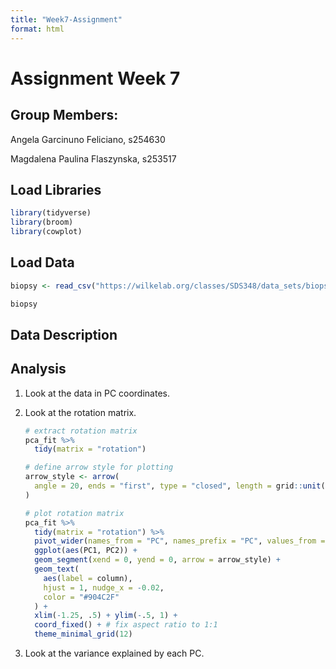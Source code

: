 ```yaml
---
title: "Week7-Assignment"
format: html
---
```


# Assignment Week 7

## Group Members:

Angela Garcinuno Feliciano, s254630

Magdalena Paulina Flaszynska, s253517

## Load Libraries

```r
library(tidyverse)
library(broom)
library(cowplot)
```

## Load Data

```r
biopsy <- read_csv("https://wilkelab.org/classes/SDS348/data_sets/biopsy.csv")
```

```r
biopsy
```

## Data Description

## Analysis

1.  Look at the data in PC coordinates.

2.  Look at the rotation matrix.

    ```r
    # extract rotation matrix
    pca_fit %>%
      tidy(matrix = "rotation")
    ```

    ```r
    # define arrow style for plotting
    arrow_style <- arrow(
      angle = 20, ends = "first", type = "closed", length = grid::unit(8, "pt")
    )

    # plot rotation matrix
    pca_fit %>%
      tidy(matrix = "rotation") %>%
      pivot_wider(names_from = "PC", names_prefix = "PC", values_from = "value") %>%
      ggplot(aes(PC1, PC2)) +
      geom_segment(xend = 0, yend = 0, arrow = arrow_style) +
      geom_text(
        aes(label = column),
        hjust = 1, nudge_x = -0.02, 
        color = "#904C2F"
      ) +
      xlim(-1.25, .5) + ylim(-.5, 1) +
      coord_fixed() + # fix aspect ratio to 1:1
      theme_minimal_grid(12)
    ```

3.  Look at the variance explained by each PC.
